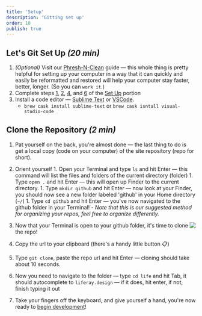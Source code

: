 ```yaml
---
title: 'Setup'
description: 'Gitting set up'
order: 10
publish: true
---
```



## Let's Git Set Up _(20 min)_

1. _(Optional)_ Visit our [Phresh-N-Clean](https://github.com/liferay-design/phresh-n-clean) guide &mdash; this whole thing is pretty helpful for setting up your computer in a way that it can quickly and easily be reformatted and restored will help your computer stay faster, better, longer. (So you can `work it`.)
1. Complete steps [1](https://github.com/liferay-design/phresh-n-clean#1-homebrew-link), [2](https://github.com/liferay-design/phresh-n-clean#2-node--npm-link), [4](https://github.com/liferay-design/phresh-n-clean#4-homebrew-cask-link), and [6](https://github.com/liferay-design/phresh-n-clean#6-git--github-link) of the [Set Up](https://github.com/liferay-design/phresh-n-clean#set-up) portion
1. Install a code editor — [Sublime Text](https://www.sublimetext.com/) or [VSCode](https://code.visualstudio.com/).
    - `brew cask install sublime-text` or `brew cask isntall visual-studio-code`

## Clone the Repository _(2 min)_

1. Pat yourself on the back, you're almost done &mdash; the last thing to do is get a local copy (code on your computer) of the site repository (repo for short).
1. Orient yourself 1. Open your Terminal and type `ls` and hit Enter &mdash; this command will list the files and folders of the current directory (folder) 1. Type `open .` and hit Enter &mdash; this will open up Finder to the current directory. 1. Type `mkdir github` and hit Enter &mdash; now look at your Finder, you should now see a new folder labeled 'github' in your Home directory (`~/`) 1. Type `cd github` and hit Enter &mdash; you've now navigated to the github folder in your Terminal! - _Note that this is our suggested method for organizing your repos, feel free to organize differently._

    <Image
    	src="/images/documentation/clone-repo.png@2x.png"
    	align="right"
    	size="small"
    	margin="0 0 2rem 3rem"
    	rounded
    	dropShadow
    />

1. Now that your Terminal is open to your github folder, it's time to clone the repo!
1. Copy the url to your clipboard (there's a handy little button 📋)
1. Type `git clone`, paste the repo url and hit Enter &mdash; cloning should take about 10 seconds.
1. Now you need to navigate to the folder &mdash; type `cd life` and hit Tab, it should autocomplete to `liferay.design` &mdash; if it does, hit enter, if not, finish typing it out
1. Take your fingers off the keyboard, and give yourself a hand, you're now ready to [begin development](#quick-start)!
